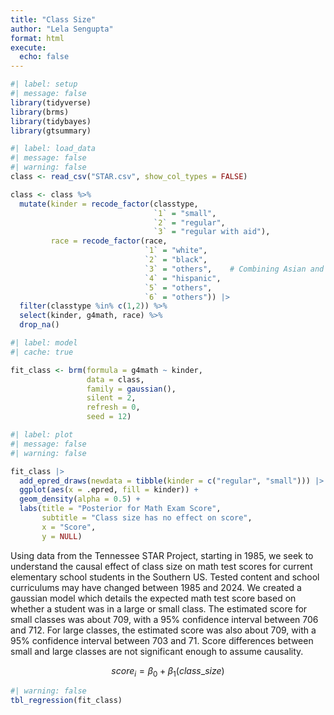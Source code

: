 ```yaml
---
title: "Class Size"
author: "Lela Sengupta"
format: html
execute:
  echo: false
---
```


```r
#| label: setup
#| message: false
library(tidyverse)
library(brms)
library(tidybayes)
library(gtsummary)
```

```r
#| label: load_data
#| message: false
#| warning: false
class <- read_csv("STAR.csv", show_col_types = FALSE) 

class <- class %>%
  mutate(kinder = recode_factor(classtype,
                                `1` = "small",
                                `2` = "regular",
                                `3` = "regular with aid"),
         race = recode_factor(race,
                              `1` = "white",
                              `2` = "black",
                              `3` = "others",    # Combining Asian and Native American into 'others'
                              `4` = "hispanic",
                              `5` = "others",
                              `6` = "others")) |>
  filter(classtype %in% c(1,2)) %>%
  select(kinder, g4math, race) %>%
  drop_na()

```

```r
#| label: model
#| cache: true

fit_class <- brm(formula = g4math ~ kinder,
                 data = class,
                 family = gaussian(),
                 silent = 2,
                 refresh = 0,
                 seed = 12)
```

```r
#| label: plot
#| message: false
#| warning: false

fit_class |> 
  add_epred_draws(newdata = tibble(kinder = c("regular", "small"))) |> 
  ggplot(aes(x = .epred, fill = kinder)) +
  geom_density(alpha = 0.5) +
  labs(title = "Posterior for Math Exam Score",
       subtitle = "Class size has no effect on score",
       x = "Score",
       y = NULL)

```


Using data from the Tennessee STAR Project, starting in 1985, we seek to understand the causal effect of class size on math test scores for current elementary school students in the Southern US. Tested content and school curriculums may have changed between 1985 and 2024. We created a gaussian model which details the expected math test score based on whether a student was in a large or small class. The estimated score for small classes was about 709, with a 95% confidence interval between 706 and 712. For large classes, the estimated score was also about 709, with a 95% confidence interval between 703 and 71. Score differences between small and large classes are not significant enough to assume causality.

$$ score_i = \beta_0 + \beta_1 (class\_size) $$

```r
#| warning: false
tbl_regression(fit_class)
```





